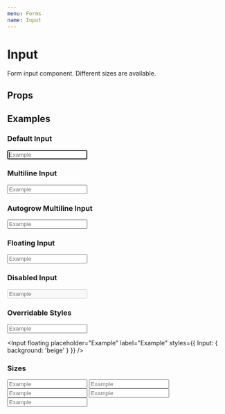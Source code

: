 ```yaml
---
menu: Forms
name: Input
---
```



# Input

Form input component. Different sizes are available.

## Props

<PropsTable of={Input} />

## Examples

### Default Input
<Playground>
   <Input placeholder="Example" label="Example" autofocus />
</Playground>

### Multiline Input
<Playground>
   <Input multiline placeholder="Example" label="Example" />
</Playground>

### Autogrow Multiline Input
<Playground>
   <Input autogrow multiline placeholder="Example" label="Example" />
</Playground>

### Floating Input
<Playground>
   <Input floating placeholder="Example" label="Example" />
</Playground>

### Disabled Input
<Playground>
   <Input disabled placeholder="Example" label="Example" />
</Playground>

### Overridable Styles
<Playground>
   <Input placeholder="Example" label="Example" styles={{
     Input: {
       background: 'beige'
     }
   }} />

   <Input floating placeholder="Example" label="Example" styles={{
     Input: {
       background: 'beige'
     }
   }} />
</Playground>

### Sizes
<Playground>
   <Input size="xs" placeholder="Example" label="Example" />
   <Input size="sm" placeholder="Example" label="Example" />
   <Input size="md" placeholder="Example" label="Example" />
   <Input size="lg" placeholder="Example" label="Example" />
   <Input size="xl" placeholder="Example" label="Example" />
</Playground>
